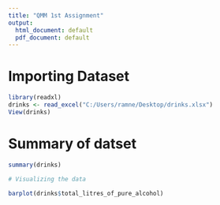 ---
title: "QMM 1st Assignment"
output:
  html_document: default
  pdf_document: default
---

# Importing Dataset
```{r}
library(readxl)
drinks <- read_excel("C:/Users/ramne/Desktop/drinks.xlsx")
View(drinks)

```

# Summary of datset

```{r}

summary(drinks)

# Visualizing the data

barplot(drinks$total_litres_of_pure_alcohol)
```

